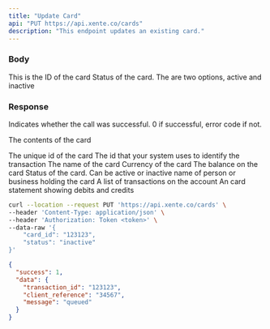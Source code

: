 ```yaml
---
title: "Update Card"
api: "PUT https://api.xente.co/cards"
description: "This endpoint updates an existing card."
---
```


### Body

<ParamField body="card_id" type="string">
  This is the ID of the card
</ParamField>

<ParamField body="status" type="string">
  Status of the card. The are two options, active and inactive 
</ParamField>


### Response

<ResponseField name="success" type="number">
  Indicates whether the call was successful. 0 if successful, error code if not.
</ResponseField>
<ResponseField name="data" type="object">

The contents of the card

<Expandable title="Toggle object">

<ResponseField name="card_id" type="number">
  The unique id of the card
</ResponseField>


<ResponseField name="masked_card_number" type="number">
  The id that your system uses to identify the transaction
</ResponseField>

<ResponseField name="name" type="string">
  The name of the card
</ResponseField>

<ResponseField name="currency" type="string">
  Currency of the card
</ResponseField>

<ResponseField name="balance" type="number">
  The balance on the card
</ResponseField>

<ResponseField name="status" type="string">
  Status of the card. Can be active or inactive
</ResponseField>

<ResponseField name="card_holder" type="string">
  name of person or business holding the card
</ResponseField>

<ResponseField name="transactions" type="JSON or null">
  A list of transactions on the account
</ResponseField>

<ResponseField name="statement" type="JSON or null">
  An card statement showing debits and credits
</ResponseField>
</Expandable>

</ResponseField>


<RequestExample>

```bash Example Request
curl --location --request PUT 'https://api.xente.co/cards' \
--header 'Content-Type: application/json' \
--header 'Authorization: Token <token>' \
--data-raw '{
    "card_id": "123123",
    "status": "inactive"
}'
```

</RequestExample>

<ResponseExample>

```json Response
{
  "success": 1,
  "data": {
    "transaction_id": "123123",
    "client_reference": "34567",
    "message": "queued"
  }
}
```

</ResponseExample>
